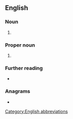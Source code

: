 {{also|ani|Ani|aní|äni|Äni|anı|-ani}}
==English==

===Noun===
{{en-noun|-}}

# {{lb|en|US|telephony}} {{initialism of|en|[[automatic]] [[number]] [[identification]]}}

===Proper noun===
{{en-proper noun}}

# {{initialism of|en|Andaman and Nicobar Islands}}

===Further reading===
* {{pedia|automatic number identification}}

===Anagrams===
* {{anagrams|en|a=ain|-ian|Ain|Ian|Ina|NIA|Nia|ain'|ina|nai}}

[[Category:English abbreviations]]